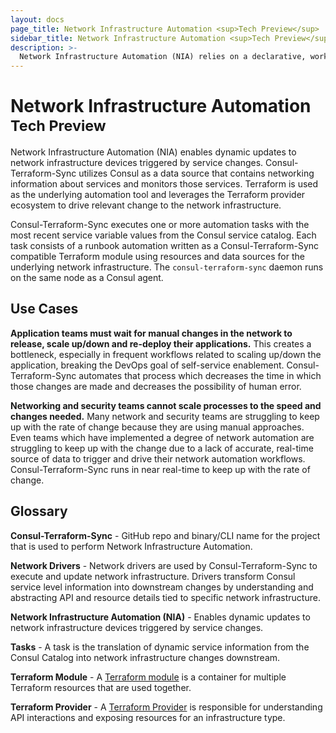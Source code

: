 ```yaml
---
layout: docs
page_title: Network Infrastructure Automation <sup>Tech Preview</sup>
sidebar_title: Network Infrastructure Automation <sup>Tech Preview</sup>
description: >-
  Network Infrastructure Automation (NIA) relies on a declarative, workflow and service driven network automation architecture. Consul-Terraform-Sync is a daemon based architecture that utilizes Terraform as the underlying automation tool and leverages the Terraform provider ecosystem to drive relevant change to the network infrastructure. This usage of the Terraform provider in conjunction with Consul allows for Consul to act as the core data source to inform updates to the state of the infrastructure.
---
```


# Network Infrastructure Automation <sup>Tech Preview</sup>

Network Infrastructure Automation (NIA) enables dynamic updates to network infrastructure devices triggered by service changes. Consul-Terraform-Sync utilizes Consul as a data source that contains networking information about services and monitors those services. Terraform is used as the underlying automation tool and leverages the Terraform provider ecosystem to drive relevant change to the network infrastructure.

Consul-Terraform-Sync executes one or more automation tasks with the most recent service variable values from the Consul service catalog. Each task consists of a runbook automation written as a Consul-Terraform-Sync compatible Terraform module using resources and data sources for the underlying network infrastructure. The `consul-terraform-sync` daemon runs on the same node as a Consul agent.

## Use Cases

**Application teams must wait for manual changes in the network to release, scale up/down and re-deploy their applications.** This creates a bottleneck, especially in frequent workflows related to scaling up/down the application, breaking the DevOps goal of self-service enablement. Consul-Terraform-Sync automates that process which decreases the time in which those changes are made and decreases the possibility of human error.

**Networking and security teams cannot scale processes to the speed and changes needed.** Many network and security teams are struggling to keep up with the rate of change because they are using manual approaches. Even teams which have implemented a degree of network automation are struggling to keep up with the change due to a lack of accurate, real-time source of data to trigger and drive their network automation workflows. Consul-Terraform-Sync runs in near real-time to keep up with the rate of change.

## Glossary

**Consul-Terraform-Sync** - GitHub repo and binary/CLI name for the project that is used to perform Network Infrastructure Automation.

**Network Drivers** - Network drivers are used by Consul-Terraform-Sync to execute and update network infrastructure. Drivers transform Consul service level information into downstream changes by understanding and abstracting API and resource details tied to specific network infrastructure.

**Network Infrastructure Automation (NIA)** - Enables dynamic updates to network infrastructure devices triggered by service changes.

**Tasks** - A task is the translation of dynamic service information from the Consul Catalog into network infrastructure changes downstream.

**Terraform Module** - A [Terraform module](https://www.terraform.io/docs/configuration/modules.html) is a container for multiple Terraform resources that are used together.

**Terraform Provider** - A [Terraform Provider](https://www.terraform.io/docs/providers/index.html) is responsible for understanding API interactions and exposing resources for an infrastructure type.
